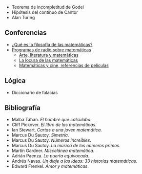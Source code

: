 {{header|1=Matemáticas}}

* Teorema de incompletitud de Godel
* Hipótesis del contínuo de Cantor
* Alan Turing

== Conferencias ==

* [https://www.youtube.com/watch?v=Cbyp-MG0kdE ¿Qué es la filosofía de las matemáticas?]
* [https://www.ivoox.com/matematicas_sb.html?sb=matematicas Programas de radio sobre matemáticas]
** [https://www.ivoox.com/38-arte-literatura-matematicas-audios-mp3_rf_23392841_1.html Arte, literatura y matemáticas]
** [https://www.ivoox.com/cafe-cuantico-8-la-locura-de-audios-mp3_rf_3032752_1.html La locura de las matemáticas]
** [https://www.ivoox.com/63-matematicas-cine-referencias-pelicula-audios-mp3_rf_27212574_1.html Matemáticas y cine, referencias de películas]

== Lógica ==

* Diccionario de falacias

== Bibliografía ==

* Malba Tahan. ''El hombre que calculaba''.
* Cliff Pickover. ''El libro de las matemáticas''.
* Ian Stewart. ''Cartas a una joven matemática''.
* Marcus Du Sautoy. ''Simetría''.
* Marcus Du Sautoy. ''Números increíbles''.
* Marcus Du Sautoy. ''La música de los números primos''.
* Martín Gardner. ''Miscelánea matemática''.
* Adrián Paenza. ''La puerta equivocada''.
* Andrés Navas. ''Un diaje a las ideas: 33 historias matemáticas''.
* Edward Frenkel. ''Amor y matemáticas''.

{{ramas del saber}}
{{footer}}

